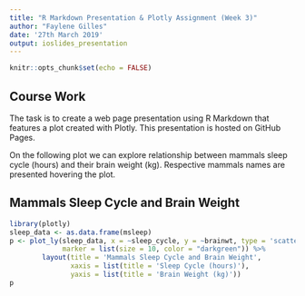 ---
title: "R Markdown Presentation & Plotly Assignment (Week 3)"
author: "Faylene Gilles"
date: '27th March 2019'
output: ioslides_presentation
---

```{r setup, include=FALSE}
knitr::opts_chunk$set(echo = FALSE)
```

## Course Work

The task is to create a web page presentation using R Markdown that features a plot created with Plotly. This presentation is hosted on GitHub Pages.

On the following plot we can explore relationship between mammals sleep cycle (hours) and their brain weight (kg). Respective mammals names are presented hovering the plot.  

## Mammals Sleep Cycle and Brain Weight

```{r echo=FALSE, message=FALSE, warning=FALSE}
library(plotly)
sleep_data <- as.data.frame(msleep)
p <- plot_ly(sleep_data, x = ~sleep_cycle, y = ~brainwt, type = 'scatter', text = ~name,
             marker = list(size = 10, color = "darkgreen")) %>%
        layout(title = 'Mammals Sleep Cycle and Brain Weight',
               xaxis = list(title = 'Sleep Cycle (hours)'),
               yaxis = list(title = 'Brain Weight (kg)'))
p
```

